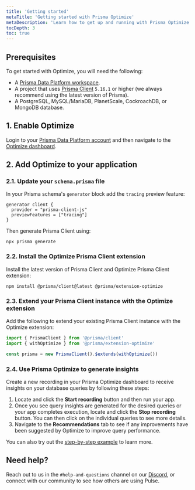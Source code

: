 ```yaml
---
title: 'Getting started'
metaTitle: 'Getting started with Prisma Optimize'
metaDescription: 'Learn how to get up and running with Prisma Optimize.'
tocDepth: 3
toc: true
---
```


## Prerequisites

To get started with Optimize, you will need the following:

- A [Prisma Data Platform workspace](https://console.prisma.io).
- A project that uses [Prisma Client](/orm/prisma-client) `5.16.1` or higher (we always recommend using the latest version of Prisma).
- A PostgreSQL, MySQL/MariaDB, PlanetScale, CockroachDB, or MongoDB database.

## 1. Enable Optimize

Login to your [Prisma Data Platform account](https://console.prisma.io) and then navigate to the [ Optimize dashboard](https://optimize.prisma.io).

<Admonition>


</Admonition>

## 2. Add Optimize to your application

### 2.1. Update your `schema.prisma` file

In your Prisma schema's `generator` block add the `tracing` preview feature:
```prisma
generator client {
  provider = "prisma-client-js"
  previewFeatures = ["tracing"]
}
```

Then generate Prisma Client using:
```terminal
npx prisma generate
```

### 2.2. Install the Optimize Prisma Client extension

Install the latest version of Prisma Client and Optimize Prisma Client extension:

```terminal
npm install @prisma/client@latest @prisma/extension-optimize
```

### 2.3. Extend your Prisma Client instance with the Optimize extension

Add the following to extend your existing Prisma Client instance with the Optimize extension:

```ts
import { PrismaClient } from '@prisma/client'
import { withOptimize } from '@prisma/extension-optimize'

const prisma = new PrismaClient().$extends(withOptimize())
```

### 2.4. Use Prisma Optimize to generate insights

Create a new recording in your Prisma Optimize dashboard to receive insights on your database queries by following these steps:
1. Locate and click the **Start recording** button and then run your app. 
2. Once you see query insights are generated for the desired queries or your app completes execution, locate and click the **Stop recording** button. You can then click on the individual queries to see more details.
3. Navigate to the **Recommendations** tab to see if any improvements have been suggested by Optimize to improve query performance.

You can also try out the [step-by-step example](https://github.com/prisma/prisma-examples/optimize/starter) to learn more. 

## Need help?

Reach out to us in the `#help-and-questions` channel on our [Discord](https://pris.ly/discord), or connect with our community to see how others are using Pulse.
